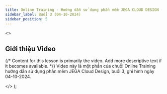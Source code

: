 ```yaml
---
title: Online Training - Hướng dẫn sử dụng phần mềm JEGA CLOUD DESIGN (Buổi 3 - 04-10-2024)
sidebar_label: Buổi 3 (04-10-2024)
sidebar_position: 5
---
```



  <>
    <h2>Giới thiệu Video</h2>
    <p>
      {/* Content for this lesson is primarily the video. Add more descriptive text if it becomes available. */}
      Video này là một phần của chuỗi Online Training hướng dẫn sử dụng phần mềm JEGA Cloud Design, buổi 3, ghi hình ngày 04-10-2024.
    </p>
  </>
);


<VideoWithTimestamps
  youtubeId="IhgnQR6b8X8"
  videoPlayerTitle="Online Training - Hướng dẫn sử dụng phần mềm JEGA CLOUD DESIGN (Buổi 3 - 04-10-2024)"
  introContent={introContentOtJcd05}
  timestamps={timestampsDataOtJcd05}
/>
